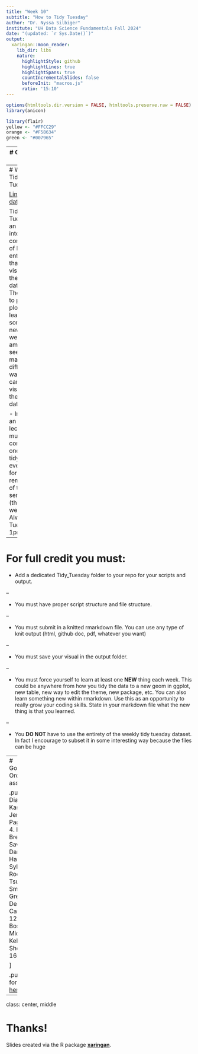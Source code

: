 ```yaml
---
title: "Week 10"
subtitle: "How to Tidy Tuesday"
author: "Dr. Nyssa Silbiger"
institute: "UH Data Science Fundamentals Fall 2024"
date: "(updated: `r Sys.Date()`)"
output:
  xaringan::moon_reader:
    lib_dir: libs
    nature:
      highlightStyle: github
      highlightLines: true
      highlightSpans: true
      countIncrementalSlides: false
      beforeInit: "macros.js"
      ratio: '15:10'
---
```



```r
options(htmltools.dir.version = FALSE, htmltools.preserve.raw = FALSE)
library(anicon)
```
<div style = "position:fixed; visibility: hidden">
$$\require{color}\definecolor{yellow}{rgb}{1, 0.8, 0.16078431372549}$$
$$\require{color}\definecolor{orange}{rgb}{0.96078431372549, 0.525490196078431, 0.203921568627451}$$
$$\require{color}\definecolor{green}{rgb}{0, 0.474509803921569, 0.396078431372549}$$
</div>

<script type="text/x-mathjax-config">
MathJax.Hub.Config({
  TeX: {
    Macros: {
      yellow: ["{\\color{yellow}{#1}}", 1],
      orange: ["{\\color{orange}{#1}}", 1],
      green: ["{\\color{green}{#1}}", 1]
    },
    loader: {load: ['[tex]/color']},
    tex: {packages: {'[+]': ['color']}}
  }
});
</script>

<style>
.yellow {color: #FFCC29;}
.orange {color: #F58634;}
.green {color: #007965;}
</style>


```r
library(flair)
yellow <- "#FFCC29"
orange <- "#F58634"
green <- "#007965"
```

---
# Outline of class

How to Tidy Tuesday!

1. Quiz!
2. How to Tidy Tuesday
3. Goodplot/Badplot


---
# What is Tidy Tuesday?

[Link for data](https://github.com/rfordatascience/tidytuesday)

Tidy Tuesday is an international community of R enthusiasts that create visuals from the same dataset. The goal is to practice plotting and learn something new every week. It is amazing to see how many different ways you can visualize the same data.  

- Instead of an online lecture, you must complete one new tidy tuesday every week for the remainder of the semester (there are 6 weeks left). Always due Tuesday at 1pm.  

---
# For full credit you must:  

 - Add a dedicated Tidy_Tuesday folder to  your repo for your scripts and output.  
 
--

 - You must have proper script structure and file structure. 
 
--

 - You must submit in a knitted rmarkdown file. You can use any type of knit output (html, github doc, pdf, whatever you want)  
 
--

 - You must save your visual in the output folder.  
 
--

 - You must force yourself to learn at least one **NEW** thing each week. This could be anywhere from how you tidy the data to a new geom in ggplot, new table, new way to edit the theme, new package, etc. You can also learn something new within rmarkdown. Use this as an opportunity to really grow your coding skills. State in your markdown file what the new thing is that you learned.  
 
--

 - You **DO NOT** have to use the entirety of the weekly tidy tuesday dataset. In fact I encourage to subset it in some interesting way because the files can be huge

---
# Goodplot/Badplot Order - randomly assigned

.pull-left[
1. Diana Gao
2. Kassandra Jensen  
3. Jobel Pagan Villanfane  
4. Brandon Brenes  
5. Savannah Damiano  
6. Hanalei Hoopai Sylva  
7. Keanu Rochette-Yu Tsuen  
8. Megan Smith 
9. Kauanoe Greene  
10. Annie Deck  
11. Solimar Carrasquillo Ho  
12. Kyle Bosworth  
13. Mica Chapuis  
14. Kelli Konicek  
15. Shelbie Ishimaru  
16. Retno Ningru  

]

.pull-right[ Vote for your [winner here!](https://forms.gle/TipqGSw5exPWK2HC9)
]
---
class: center, middle

# Thanks!

Slides created via the R package [**xaringan**](https://github.com/yihui/xaringan).  
 

